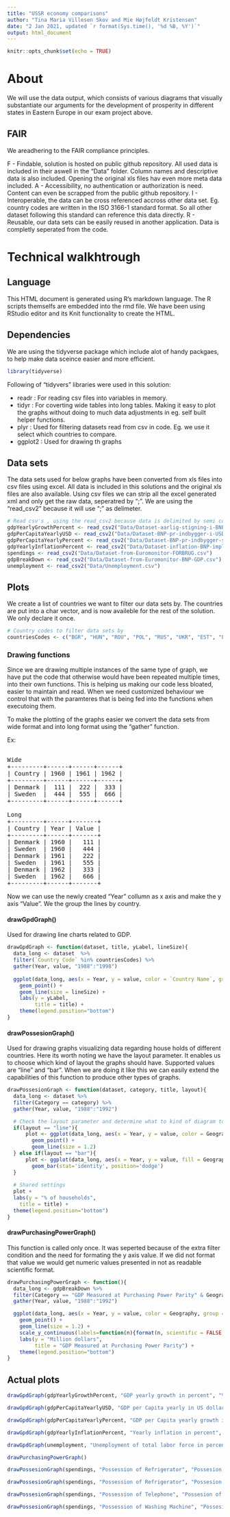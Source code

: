 ```yaml
---
title: "USSR economy comparisons"
author: "Tina Maria Villesen Skov and Mie Højfeldt Kristensen"
date: "2 Jan 2021, updated `r format(Sys.time(), '%d %B, %Y')`"
output: html_document
---
```


```r
knitr::opts_chunk$set(echo = TRUE)
```

# About
We will use the data output, which consists of various diagrams that visually substantiate our arguments for the development of prosperity in different states in Eastern Europe in our exam project above.

## FAIR
We areadhering to the FAIR compliance principles.

F - Findable, solution is hosted on public github repository. All used data is included in their aswell in the "Data" folder. Column names and descriptive data is also included. Opening the original xls files hav even more meta data included.
A - Accessibility, no authentication or authorization is need. Content can even be scrapped from the public github repository.
I - Interoperable, the data can be cross referenced accross other data set. Eg. country codes are written in the ISO 3166-1 standard format. So all other dataset following this standard can reference this data directly.
R - Reusable, our data sets can be easily reused in another application. Data is completly seperated from the code.

# Technical walkhtrough

## Language
This HTML document is generated using R's markdown language. The R scripts themselfs are embedded into the rmd file. We have been using RStudio editor and its Knit functionality to create the HTML.

## Dependencies
We are using the tidyverse package which include alot of handy packgaes, to help make data sceince easier and more efficient.
```r
library(tidyverse)
```

Following of "tidyvers" libraries were used in this solution:

* readr : For reading csv files into variables in memory.
* tidyr : For coverting wide tables into long tables. Making it easy to plot the graphs without doing to much data adjustments in eg. self built helper functions.
* plyr : Used for filtering datasets read from csv in code. Eg. we use it select which countries to compare.
* ggplot2 : Used for drawing th graphs

## Data sets
The data sets used for below graphs have been converted from xls files into csv files using excel. All data is included in this solutions and the original xls files are also available. Using csv files we can strip all the excel generated xml and only get the raw data, seperatred by ";". We are using the "read_csv2" because it will use ";" as delimeter.

```r
# Read csv's , using the read_csv2 because data is delimited by semi colon 
gdpYearlyGrowthPercent <- read_csv2("Data/Dataset-aarlig-stigning-i-BNP.csv")
gdpPerCapitaYearlyUSD <- read_csv2("Data/Dataset-BNP-pr-indbygger-i-USD.csv")
gdpPerCapitaYearlyPercent <- read_csv2("Data/Dataset-BNP-pr-indbygger-stigning-pr-aar-filtereret.csv")
gdpYearlyInflationPercent <- read_csv2("Data/Dataset-inflation-BNP-implicit.csv")
spendings <- read_csv2("Data/Dataset-from-Euromonitor-FORBRUG.csv")
gdpBreakDown <- read_csv2("Data/Dataset-from-Euromonitor-BNP-GDP.csv")
unemployment <- read_csv2("Data/Unemployment.csv")
```

## Plots
We create a list of countries we want to filter our data sets by. The countries are put into a char vector, and is now availeble for the rest of the solution. We only declare it once.
```r
# Country codes to filter data sets by
countriesCodes <- c("BGR", "HUN", "ROU", "POL", "RUS", "UKR", "EST", "LVA", "LTU", "WLD")
```

### Drawing functions
Since we are drawing multiple instances of the same type of graph, we have put the code that otherwise would have been repeated multiple times, into their own functions. This is helping us making our code less bloated, easier to maintain and read. When we need customized behaviour we control that with the paramteres that is being fed into the functions when executoing them.

To make the plotting of the graphs easier we convert the data sets from wide format and into long format using the "gather" function.

Ex:

```{=html}
<div style="font-family: monospace; white-space: pre-wrap;">
Wide
+---------+------+------+------+
| Country | 1960 | 1961 | 1962 |
+---------+------+------+------+
| Denmark |  111 |  222 |  333 |
| Sweden  |  444 |  555 |  666 |
+---------+------+------+------+

Long
+---------+------+-------+
| Country | Year | Value |
+---------+------+-------+
| Denmark | 1960 |   111 |
| Sweden  | 1960 |   444 |
| Denmark | 1961 |   222 |
| Sweden  | 1961 |   555 |
| Denmark | 1962 |   333 |
| Sweden  | 1962 |   666 |
+---------+------+-------+
</div>
```

Now we can use the newly created "Year" collumn as x axis and make the y axis "Value". We the group the lines by country.

#### drawGpdGraph()
Used for drawing line charts related to GDP.
```r
drawGpdGraph <- function(dataset, title, yLabel, lineSize){
  data_long <- dataset  %>% 
  filter(`Country Code` %in% countriesCodes) %>%
  gather(Year, value, "1988":"1998")
          
  ggplot(data_long, aes(x = Year, y = value, color = `Country Name`, group = `Country Name`)) +
    geom_point() +
    geom_line(size = lineSize) +
    labs(y = yLabel,
         title = title) +
    theme(legend.position="bottom")
}
```

#### drawPossesionGraph()
Used for drawing graphs visualizing data regarding house holds of different countries. Here its worth noting we have the layout parameter. It enables us to choose which kind of layout the graphs should have. Supported values are "line" and "bar". When we are doing it like this we can easily extend the capabilities of this function to produce other types of graphs.
```r
drawPossesionGraph <- function(dataset, category, title, layout){
  data_long <- dataset %>% 
  filter(Category == category) %>%
  gather(Year, value, "1988":"1992")

  # Check the layout parameter and determine what to kind of diagram to draw
  if(layout == "line"){
      plot <- ggplot(data_long, aes(x = Year, y = value, color = Geography, group = Geography)) +
        geom_point() +
        geom_line(size = 1.2)
  } else if(layout == "bar"){
      plot <- ggplot(data_long, aes(x = Year, y = value, fill = Geography, group = Geography)) +
        geom_bar(stat='identity', position='dodge')
  }
  
  # Shared settings
  plot +
  labs(y = "% of households",
    title = title) +
  theme(legend.position="bottom")
}
```

#### drawPurchasingPowerGraph()
This function is called only once. It was seperted because of the extra filter condition and the need for formating the y axis value. If we did not format that value we would get numeric values presented in not as readable scientific format.
```r
drawPurchasingPowerGraph <- function(){
  data_long <- gdpBreakDown %>% 
  filter(Category == "GDP Measured at Purchasing Power Parity" & Geography != "Eastern Europe") %>%
  gather(Year, value, "1988":"1992")

  ggplot(data_long, aes(x = Year, y = value, color = Geography, group = Geography)) +
    geom_point() +
    geom_line(size = 1.2) +
    scale_y_continuous(labels=function(n){format(n, scientific = FALSE, big.mark=",")}) +
    labs(y = "Million dollars",
         title = "GDP Measured at Purchasing Power Parity") +
    theme(legend.position="bottom")
}
```

## Actual plots

```r
drawGpdGraph(gdpYearlyGrowthPercent, "GDP yearly growth in percent", "% of growth", 1.2)
```

```r
drawGpdGraph(gdpPerCapitaYearlyUSD, "GDP per Capita yearly in US dollars", "USD", 1.2)
```

```r
drawGpdGraph(gdpPerCapitaYearlyPercent, "GDP per Capita yearly growth in percent", "% of growth", 1.2)
```

```r
drawGpdGraph(gdpYearlyInflationPercent, "Yearly inflation in percent", "% of inflation", 1)
```

```r
drawGpdGraph(unemployment, "Unemployment of total labor force in percent", "% of unemployment", 1.2)
```

```r
drawPurchasingPowerGraph()
```

```r
drawPossesionGraph(spendings, "Possession of Refrigerator", "Possesion of refrigiator in household", "line")
```

```r
drawPossesionGraph(spendings, "Possession of Refrigerator", "Possesion of refrigiator in household", "bar")
```

```r
drawPossesionGraph(spendings, "Possession of Telephone", "Possesion of telephone in household", "line")
```

```r
drawPossesionGraph(spendings, "Possession of Washing Machine", "Possesion of washing machine in household", "line")
```
